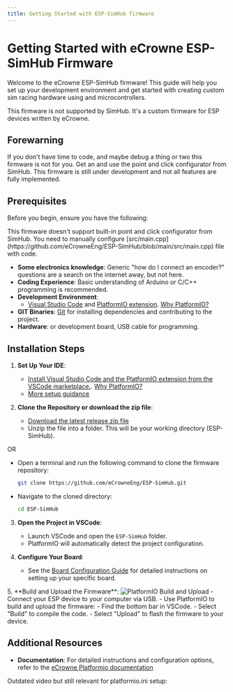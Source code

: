 ```yaml
---
title: Getting Started with ESP-SimHub firmware
---
```



# Getting Started with eCrowne ESP-SimHub Firmware

Welcome to the eCrowne ESP-SimHub firmware! This guide will help you set up your development environment and get started with creating custom sim racing hardware using <AffiliateLink type={ProductType.ESP8266} /> and <AffiliateLink type={ProductType.ESP32} /> microcontrollers.

<Callout type="warning" emoji="⚠️">
This firmware is not supported by SimHub. It's a custom firmware for ESP devices written by eCrowne.
</Callout>

## Forewarning

<Callout type="warning" emoji="⚠️">
If you don't have time to code, and maybe debug a thing or two this firmware is not for you. Get an <AffiliateLink type={ProductType.Arduino} /> and use the point and click configurator from SimHub.
</Callout>

<Callout type="warning" emoji="⚠️">
This firmware is still under development and not all features are fully implemented.
</Callout>

## Prerequisites

Before you begin, ensure you have the following:

<Callout type="warning" emoji="⚠️">
This firmware doesn't support built-in point and click configurator from SimHub. You need to manually configure [src/main.cpp](https://github.com/eCrowneEng/ESP-SimHub/blob/main/src/main.cpp) file with code.
</Callout>

- **Some electronics knowledge**: Generic "how do I connect an encoder?" questions are a search on the internet away, but not here.
- **Coding Experience**: Basic understanding of Arduino or C/C++ programming is recommended.
- **Development Environment**: 
  - [Visual Studio Code](https://code.visualstudio.com/) and [PlatformIO extension](https://platformio.org/install/ide?install=vscode). [Why PlatformIO?](/esp-simhub/why-platformio)
- **GIT Binaries**: [Git](https://git-scm.com/downloads/win) for installing dependencies and contributing to the project.
- **Hardware**: <AffiliateLink type={ProductType.ESP8266} /> or <AffiliateLink type={ProductType.ESP32} /> development board, USB cable for programming.

## Installation Steps

1. **Set Up Your IDE**:
   - [Install Visual Studio Code and the PlatformIO extension from the VSCode marketplace.](https://platformio.org/install/ide?install=vscode). [Why PlatformIO?](/esp-simhub/why-platformio)
   - [More setup guidance](https://docs.google.com/document/d/e/2PACX-1vS-x1qmuTNjaSI9U8lEJeWsmDuZjVs9aJ4cIcMp2I56GylIOKC8hjxeUtdAKORj8nT1Fi5TpgLljDKL/pub)

2. **Clone the Repository or download the zip file**:
   - [Download the latest release zip file](https://github.com/eCrowneEng/ESP-SimHub/releases)
   - Unzip the file into a folder. This will be your working directory (ESP-SimHub).

OR

   - Open a terminal and run the following command to clone the firmware repository:
     ```bash
     git clone https://github.com/eCrowneEng/ESP-SimHub.git
     ```
   - Navigate to the cloned directory:
     ```bash
     cd ESP-SimHub
     ```

3. **Open the Project in VSCode**:
   - Launch VSCode and open the `ESP-SimHub` folder.
   - PlatformIO will automatically detect the project configuration.

4. **Configure Your Board**:
   - See the [Board Configuration Guide](/esp-simhub/board-configuration) for detailed instructions on setting up your specific board.

<a name="build-upload" />
5. **Build and Upload the Firmware**:
   <Image width={600} height={600} src="/platformio/platformio-ide-vscode-build-project.png" alt="PlatformIO Build and Upload" />
   - Connect your ESP device to your computer via USB.
   - Use PlatformIO to build and upload the firmware:
     - Find the bottom bar in VSCode.
     - Select "Build" to compile the code.
     - Select "Upload" to flash the firmware to your device.

## Additional Resources

- **Documentation**: For detailed instructions and configuration options, refer to the [eCrowne Platformio documentation](https://docs.google.com/document/d/e/2PACX-1vS-x1qmuTNjaSI9U8lEJeWsmDuZjVs9aJ4cIcMp2I56GylIOKC8hjxeUtdAKORj8nT1Fi5TpgLljDKL/pub)

Outdated video but still relevant for platformio.ini setup:
<YouTube id="FdyeeDOmwws" />